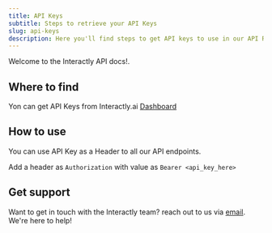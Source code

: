 ```yaml
---
title: API Keys
subtitle: Steps to retrieve your API Keys
slug: api-keys
description: Here you'll find steps to get API keys to use in our API Reference.
---
```


Welcome to the Interactly API docs!.

## Where to find

Yon can get API Keys from Interactly.ai [Dashboard](https://dashboard-qa.interactly.ai/api-keys)

## How to use

You can use API Key as a Header to all our API endpoints.

Add a header as `Authorization` with value as `Bearer <api_key_here>`


## Get support

Want to get in touch with the Interactly team? reach out to us via [email](mailto:developers@interactly.ai). We're here to help!
